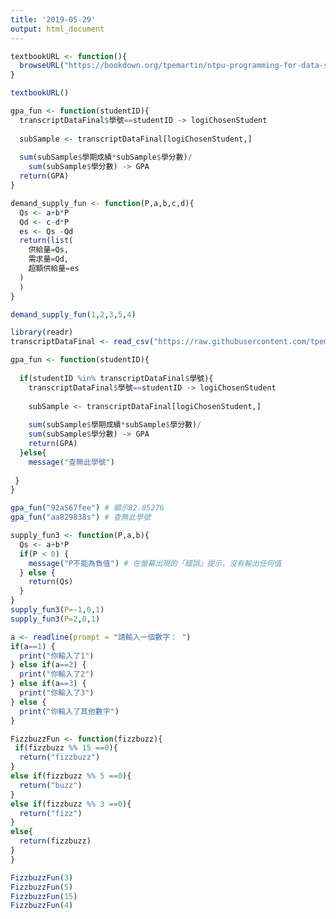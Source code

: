 ```yaml
---
title: '2019-05-29'
output: html_document
---
```

```r
textbookURL <- function(){
  browseURL("https://bookdown.org/tpemartin/ntpu-programming-for-data-science/")
}

textbookURL()
```

```r
gpa_fun <- function(studentID){
  transcriptDataFinal$學號==studentID -> logiChosenStudent
  
  subSample <- transcriptDataFinal[logiChosenStudent,]
  
  sum(subSample$學期成績*subSample$學分數)/
    sum(subSample$學分數) -> GPA
  return(GPA)
}
```

```r
demand_supply_fun <- function(P,a,b,c,d){
  Qs <- a+b*P
  Qd <- c-d*P
  es <- Qs -Qd
  return(list(
    供給量=Qs,
    需求量=Qd,
    超額供給量=es
  )
  )
}

demand_supply_fun(1,2,3,5,4)
```

```r
library(readr)
transcriptDataFinal <- read_csv("https://raw.githubusercontent.com/tpemartin/github-data/master/transcriptDataFinal.csv")
```

```r
gpa_fun <- function(studentID){
  
  if(studentID %in% transcriptDataFinal$學號){
    transcriptDataFinal$學號==studentID -> logiChosenStudent
  
    subSample <- transcriptDataFinal[logiChosenStudent,]
  
    sum(subSample$學期成績*subSample$學分數)/
    sum(subSample$學分數) -> GPA
    return(GPA)
  }else{
    message("查無此學號")
   
 }
}

gpa_fun("92aS67fee") # 顯示82.85276
gpa_fun("aa829838s") # 查無此學號
```

```r
supply_fun3 <- function(P,a,b){
  Qs <- a+b*P
  if(P < 0) {
    message("P不能為負值") # 在螢幕出現的「錯誤」提示，沒有輸出任何值
  } else {
    return(Qs)
  }
}
supply_fun3(P=-1,0,1)
supply_fun3(P=2,0,1)
```

```r
a <- readline(prompt = "請輸入一個數字： ")
if(a==1) {
  print("你輸入了1")
} else if(a==2) {
  print("你輸入了2")
} else if(a==3) {
  print("你輸入了3")
} else {
  print("你輸入了其他數字")
}

```

```r
FizzbuzzFun <- function(fizzbuzz){
 if(fizzbuzz %% 15 ==0){
  return("fizzbuzz")
}
else if(fizzbuzz %% 5 ==0){
  return("buzz")
}
else if(fizzbuzz %% 3 ==0){
  return("fizz")
}
else{
  return(fizzbuzz)
} 
}

FizzbuzzFun(3)
FizzbuzzFun(5)
FizzbuzzFun(15)
FizzbuzzFun(4)
```


